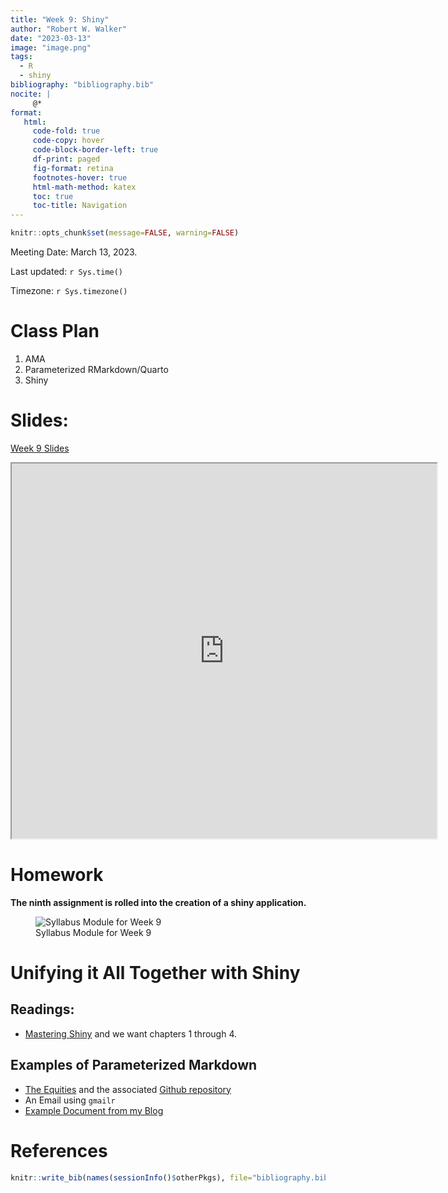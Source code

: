 ```yaml
---
title: "Week 9: Shiny"
author: "Robert W. Walker"
date: "2023-03-13"
image: "image.png"
tags:
  - R
  - shiny
bibliography: "bibliography.bib"
nocite: |
     @*
format: 
   html:
     code-fold: true
     code-copy: hover
     code-block-border-left: true
     df-print: paged
     fig-format: retina
     footnotes-hover: true
     html-math-method: katex
     toc: true
     toc-title: Navigation
---
```


```r
knitr::opts_chunk$set(message=FALSE, warning=FALSE)
```


Meeting Date: March 13, 2023.

Last updated: `r Sys.time()` 

Timezone: `r Sys.timezone()`

# Class Plan 

1. AMA
2. Parameterized RMarkdown/Quarto
3. Shiny

# Slides:
[Week 9 Slides](https://robertwwalker.github.io/CWD-Slides/week-9/index.html)

<iframe src="https://robertwwalker.github.io/CWD-Slides/week-9/index.html" width="680" height="600" allowfullscreen></iframe>


# Homework

**The ninth assignment is rolled into the creation of a shiny application.**

![Syllabus Module for Week 9](img/Screen Shot 2023-03-13 at 10.25.31 AM.png)

# Unifying it All Together with Shiny

## Readings: 

- [Mastering Shiny](https://mastering-shiny.org/) and we want chapters 1 through 4.


## Examples of Parameterized Markdown

- [The Equities](https://robertwwalker.github.io/ReportTQ/) and the associated [Github repository](https://github.com/robertwwalker/ReportTQ/)
- An Email using `gmailr`
- [Example Document from my Blog](https://rww-science.website/post/2021-08-23-parameterized-rmarkdown-is-amazing/)


# References

```r
knitr::write_bib(names(sessionInfo()$otherPkgs), file="bibliography.bib")
```


